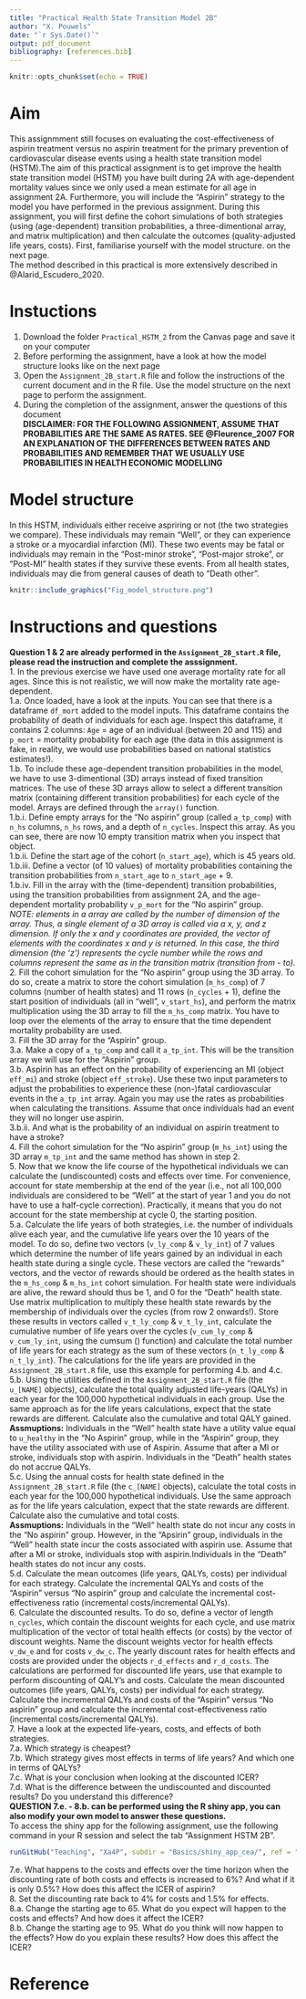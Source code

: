 ```yaml
---
title: "Practical Health State Transition Model 2B"
author: "X. Pouwels"
date: "`r Sys.Date()`"
output: pdf_document
bibliography: [references.bib]
---
```


```r
knitr::opts_chunk$set(echo = TRUE)
```

# Aim
This assignmment still focuses on evaluating the cost-effectiveness of aspirin treatment versus no aspirin treatment for the primary prevention of cardiovascular disease events using a health state transition model (HSTM).The aim of this practical assignment is to get improve the health state transition model (HSTM) you have built during 2A with age-dependent mortality values since we only used a mean estimate for all age in assignment 2A. Furthermore, you will include the "Aspirin" strategy to the model you have performed in the previous assignment.  During this assignment, you will first define the cohort simulations of both strategies (using (age-dependent) transition probabilities, a three-dimentional array, and matrix multiplication) and then calculate the outcomes (quality-adjusted life years, costs). First, familiarise yourself with the model structure. on the next page.  
The method described in this practical is more extensively described in @Alarid_Escudero_2020.  

# Instuctions
  
1. Download the folder `Practical_HSTM_2` from the Canvas page and save it on your computer  
2. Before performing the assignment, have a look at how the model structure looks like on the next page  
3. Open the `Assignment_2B_start.R` file and follow the instructions of the current document and in the R file. Use the model structure on the next page to perform the assignment. 
4. During the completion of the assignment, answer the questions of this document    
**DISCLAIMER: FOR THE FOLLOWING ASSIGNMENT, ASSUME THAT PROBABILITIES ARE THE SAME AS RATES. SEE @Fleurence_2007 FOR AN EXPLANATION OF THE DIFFERENCES BETWEEN RATES AND PROBABILITIES AND REMEMBER THAT WE USUALLY USE PROBABILITIES IN HEALTH ECONOMIC MODELLING**  

\newpage
# Model structure  
In this HSTM, individuals either receive aspriring or not (the two strategies we compare). These individuals may remain "Well", or they can experience a stroke or a myocardial infarction (MI). These two events may be fatal or individuals may remain in the "Post-minor stroke", "Post-major stroke", or "Post-MI" health states if they survive these events. From all health states, individuals may die from general causes of death to "Death other".  
```r
knitr::include_graphics("Fig_model_structure.png")
```

\newpage
# Instructions and questions
**Question 1 & 2 are already performed in the `Assignment_2B_start.R` file, please read the instruction and complete the asssignment.**  
1. In the previous exercise we have used one average mortality rate for all ages. Since this is not realistic, we will now make the mortality rate age-dependent.  
1.a. Once loaded, have a look at the inputs. You can see that there is a dataframe `df_mort` added to the model inputs. This dataframe contains the probability of death of individuals for each age. Inspect this dataframe, it contains 2 columns: `Age` = age of an individual (between 20 and 115) and `p_mort` = mortality probability for each age (the data in this assignment is fake, in reality, we would use probabilities based on national statistics estimates!).  
1.b. To include these age-dependent transition probabilities in the model, we have to use 3-dimentional (3D) arrays instead of fixed transition matrices. The use of these 3D arrays allow to select a different transition matrix (containing different transition probabilities) for each cycle of the model. Arrays are defined through the `array()` function.  
1.b.i. Define empty arrays for the "No aspirin" group (called `a_tp_comp`) with `n_hs` columns, `n_hs` rows, and a depth of `n_cycles`. Inspect this array. As you can see, there are now 10 empty transition matrix when you inspect that object.    
1.b.ii. Define the start age of the cohort (`n_start_age`), which is 45 years old. 
1.b.iii. Define a vector (of 10 values) of mortality probabilities containing the transition probabilities from `n_start_age` to `n_start_age` + 9.  
1.b.iv. Fill in the array with the (time-dependent) transition probabilities, using the transition probabilities from assignment 2A, and the age-dependent mortality probability `v_p_mort` for the "No aspirin" group.    
*NOTE: elements in a array are called by the number of dimension of the array. Thus, a single element of a 3D array is called via a x, y, and z dimension. If only the x and y coordinates are provided, the vector of elements with the coordinates x and y is returned. In this case, the third dimension (the 'z') represents the cycle number while the rows and columns represent the same as in the transition matrix (transition from - to).*  
2. Fill the cohort simulation for the "No aspirin" group using the 3D array. To do so, create a matrix to store the cohort simulation (`m_hs_comp`) of 7 columns (number of health states) and 11 rows (`n_cycles` + 1), define the start position of individuals (all in "well", `v_start_hs`), and perform the matrix multiplication using the 3D array to fill the `m_hs_comp` matrix. You have to loop over the elements of the array to ensure that the time dependent mortality probability are used.  
3. Fill the 3D array for the "Aspirin" group.  
3.a. Make a copy of `a_tp_comp` and call it `a_tp_int`. This will be the transition array we will use for the "Aspirin" group.  
3.b. Aspirin has an effect on the probability of experiencing an MI (object `eff_mi`) and stroke (object `eff_stroke`). Use these two input parameters to adjust the probabilities to experience these (non-)fatal cardiovascular events in the `a_tp_int` array. Again you may use the rates as probabilities when calculating the transitions. Assume that once individuals had an event they will no longer use aspirin.     
3.b.ii. And what is the probability of an individual on aspirin treatment to have a stroke?  
4. Fill the cohort simulation for the "No aspirin" group (`m_hs_int`) using the 3D array `m_tp_int` and the same method has shown in step 2.  
5.	Now that we know the life course of the hypothetical individuals we can calculate the (undiscounted) costs and effects over time. For convenience, account for state membership at the end of the year (i.e., not all 100,000 individuals are considered to be "Well" at the start of year 1 and you do not have to use a half-cycle correction). Practically, it means that you do not account for the state membership at cycle 0, the starting position.  
5.a. Calculate the life years of both strategies, i.e. the number of individuals alive each year, and the cumulative life years over the 10 years of the model. To do so, define two vectors (`v_ly_comp` & `v_ly_int`) of 7 values which determine the number of life  years gained by an individual in each health state during a single cycle. These vectors are called the "rewards" vectors, and the vector of rewards should be ordered as the health states in the `m_hs_comp` & `m_hs_int` cohort simulation. For health state were individuals are alive, the reward should thus be 1, and 0 for the "Death" health state. Use matrix multiplication to multiply these health state rewards by the membership of individuals over the cycles (from row 2 onwards!). Store these results in vectors called `v_t_ly_comp` & `v_t_ly_int`, calculate the cumulative number of life years over the cycles (`v_cum_ly_comp` & `v_cum_ly_int`, using the cumsum () function) and calculate the total number of life years for each strategy as the sum of these vectors (`n_t_ly_comp` & `n_t_ly_int`). The calculations for the life years are provided in the `Assignment_2B_start.R` file, use this example for performing 4.b. and 4.c.    
5.b. Using the utilities defined in the `Assignment_2B_start.R` file (the `u_[NAME]` objects), calculate the total quality adjusted life-years (QALYs) in each year for the 100,000 hypothetical individuals in each group. Use the same approach as for the life years calculations, expect that the state rewards are different. Calculate also the cumulative and total QALY gained.  
**Assmuptions:** Individuals in the "Well" health state have a utility value equal to `u_healthy` in the "No Aspirin" group, while in the "Aspirin" group, they have the utility associated with use of Aspirin. Assume that after a MI or stroke, individuals stop with aspirin. Individuals in the "Death" health states do not accrue QALYs.  
5.c. Using the annual costs for health state defined in the `Assignment_2B_start.R` file (the `c_[NAME]` objects), calculate the total costs in each year for the 100,000 hypothetical individuals. Use the same approach as for the life years calculation, expect that the state rewards are different. Calculate also the cumulative and total costs.  
**Assmuptions:** Individuals in the "Well" health state do not incur any costs in the "No aspirin" group. However, in the "Apsirin" group, individuals in the "Well" health state incur the costs associated with aspirin use. Assume that after a MI or stroke, individuals stop with aspirin.Individuals in the "Death" health states do not incur any costs.      
5.d. Calculate the mean outcomes (life years, QALYs, costs) per individual for each strategy. Calculate the incremental QALYs and costs of the "Aspirin" versus "No aspirin" group and calculate the incremental cost-effectiveness ratio (incremental costs/incremental QALYs).  
6. Calculate the discounted results. To do so, define a vector of length `n_cycles`, which contain the discount weights for each cycle, and use matrix multiplication of the vector of total health effects (or costs) by the vector of discount weights. Name the discount weights vector for health effects `v_dw_e` and for costs `v_dw_c`. The yearly discount rates for health effects and costs are provided under the objects `r_d_effects` and `r_d_costs`. The calculations are performed for discounted life years, use that example to perform discounting of QALY's and costs. Calculate the mean discounted outcomes (life years, QALYs, costs) per individual for each strategy. Calculate the incremental QALYs and costs of the "Aspirin" versus "No aspirin" group and calculate the incremental cost-effectiveness ratio (incremental costs/incremental QALYs).  
7. Have a look at the expected life-years, costs, and effects of both strategies.  
7.a. Which strategy is cheapest?  
7.b. Which strategy gives most effects in terms of life years? And which one in terms of QALYs?  
7.c. What is your conclusion when looking at the discounted ICER?  
7.d. What is the difference between the undiscounted and discounted results? Do you understand this difference?  
**QUESTION 7.e. - 8.b. can be performed using the R shiny app, you can also modify your own model to answer these questions.**  
To access the shiny app for the following assignment, use the following command in your R session and select the tab "Assignment HSTM 2B".  
```r
runGitHub("Teaching", "Xa4P", subdir = "Basics/shiny_app_cea/", ref = "main")
```
7.e. What happens to the costs and effects over the time horizon when the discounting rate of both costs and effects is increased to 6%? And what if it is only 0.5%? How does this affect the ICER of aspirin?   
8. Set the discounting rate back to 4% for costs and 1.5% for effects.  
8.a.	Change the starting age to 65. What do you expect will happen to the costs and effects? And how does it affect the ICER?  
8.b.	Change the starting age to 95. What do you think will now happen to the effects? How do you explain these results? How does this affect the ICER?  

# Reference